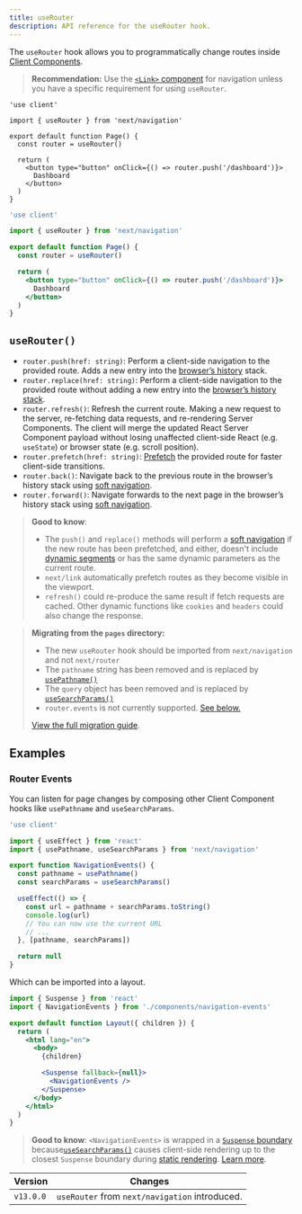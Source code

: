 ```yaml
---
title: useRouter
description: API reference for the useRouter hook.
---
```


The `useRouter` hook allows you to programmatically change routes inside [Client Components](/docs/getting-started/react-essentials).

> **Recommendation:** Use the [`<Link>` component](/docs/app/building-your-application/routing/linking-and-navigating#link-component) for navigation unless you have a specific requirement for using `useRouter`.

```tsx filename="app/example-client-component.tsx" switcher
'use client'

import { useRouter } from 'next/navigation'

export default function Page() {
  const router = useRouter()

  return (
    <button type="button" onClick={() => router.push('/dashboard')}>
      Dashboard
    </button>
  )
}
```

```jsx filename="app/example-client-component.js" switcher
'use client'

import { useRouter } from 'next/navigation'

export default function Page() {
  const router = useRouter()

  return (
    <button type="button" onClick={() => router.push('/dashboard')}>
      Dashboard
    </button>
  )
}
```

## `useRouter()`

- `router.push(href: string)`: Perform a client-side navigation to the provided route. Adds a new entry into the [browser’s history](https://developer.mozilla.org/en-US/docs/Web/API/History_API) stack.
- `router.replace(href: string)`: Perform a client-side navigation to the provided route without adding a new entry into the [browser’s history stack](https://developer.mozilla.org/en-US/docs/Web/API/History_API).
- `router.refresh()`: Refresh the current route. Making a new request to the server, re-fetching data requests, and re-rendering Server Components. The client will merge the updated React Server Component payload without losing unaffected client-side React (e.g. `useState`) or browser state (e.g. scroll position).
- `router.prefetch(href: string)`: [Prefetch](/docs/app/building-your-application/routing/linking-and-navigating#prefetching) the provided route for faster client-side transitions.
- `router.back()`: Navigate back to the previous route in the browser’s history stack using [soft navigation](/docs/app/building-your-application/routing/linking-and-navigating#soft-navigation).
- `router.forward()`: Navigate forwards to the next page in the browser’s history stack using [soft navigation](/docs/app/building-your-application/routing/linking-and-navigating#soft-navigation).

> **Good to know**:
>
> - The `push()` and `replace()` methods will perform a [soft navigation](/docs/app/building-your-application/routing/linking-and-navigating#soft-navigation) if the new route has been prefetched, and either, doesn't include [dynamic segments](/docs/app/building-your-application/routing/dynamic-routes) or has the same dynamic parameters as the current route.
> - `next/link` automatically prefetch routes as they become visible in the viewport.
> - `refresh()` could re-produce the same result if fetch requests are cached. Other dynamic functions like `cookies` and `headers` could also change the response.

> **Migrating from the `pages` directory:**
>
> - The new `useRouter` hook should be imported from `next/navigation` and not `next/router`
> - The `pathname` string has been removed and is replaced by [`usePathname()`](/docs/app/api-reference/functions/use-pathname)
> - The `query` object has been removed and is replaced by [`useSearchParams()`](/docs/app/api-reference/functions/use-search-params)
> - `router.events` is not currently supported. [See below.](#router-events)
>
> [View the full migration guide](/docs/pages/building-your-application/upgrading/app-router-migration).

## Examples

### Router Events

You can listen for page changes by composing other Client Component hooks like `usePathname` and `useSearchParams`.

```jsx filename="app/components/navigation-events.js"
'use client'

import { useEffect } from 'react'
import { usePathname, useSearchParams } from 'next/navigation'

export function NavigationEvents() {
  const pathname = usePathname()
  const searchParams = useSearchParams()

  useEffect(() => {
    const url = pathname + searchParams.toString()
    console.log(url)
    // You can now use the current URL
    // ...
  }, [pathname, searchParams])

  return null
}
```

Which can be imported into a layout.

```jsx filename="app/layout.js" highlight={2,10-12}
import { Suspense } from 'react'
import { NavigationEvents } from './components/navigation-events'

export default function Layout({ children }) {
  return (
    <html lang="en">
      <body>
        {children}

        <Suspense fallback={null}>
          <NavigationEvents />
        </Suspense>
      </body>
    </html>
  )
}
```

> **Good to know**: `<NavigationEvents>` is wrapped in a [`Suspense` boundary](/docs/app/building-your-application/routing/loading-ui-and-streaming#example) because[`useSearchParams()`](/docs/app/api-reference/functions/use-search-params) causes client-side rendering up to the closest `Suspense` boundary during [static rendering](/docs/app/building-your-application/rendering/static-and-dynamic-rendering#static-rendering-default). [Learn more](/docs/app/api-reference/functions/use-search-params#behavior).

| Version   | Changes                                        |
| --------- | ---------------------------------------------- |
| `v13.0.0` | `useRouter` from `next/navigation` introduced. |
